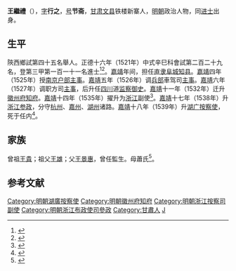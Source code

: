 {{Otheruses|other=名为王行之的其他人物|王行之}}
{{Otheruses|other=名为王节斋的其他人物|王节斋}}
{{明清人物信息框
| 姓名 = 王繼禮
| 原名 =
| 圖片名稱= 
| 圖片大小 =
| 圖片說明 = 
| 最高職務 =
| 國家 = 大明 
| 爵位 =
| 籍貫 = 岐山縣
| 族裔 = 
| 旗籍 = 
| 字號 = 
| 諡號 =
| 出生日期 = 生年不詳
| 出生地點 = <!---岐山縣--->
| 逝世日期 = 卒年不詳 
| 逝世地點 =
| 墓葬 =
| 配偶 = 
| 親屬 = 
| 出身 =
* 正德十六年辛巳科同進士出身
| 經歷 =
| 著作 =  
}}
'''王繼禮'''（{{bd|？||1539年}}），[[表字|字]]'''行之'''，[[号|号]]'''节斋'''，[[甘肃|甘肃]][[文县|文县]]铁楼新寨人，[[明朝|明朝]]政治人物，同[[进士|进士]]出身。

== 生平 ==
陝西鄉試第四十五名舉人。正德十六年（1521年）中式辛巳科會試第二百二十九名，登第三甲第一百一十一名進士<ref>{{Cite book|title=《皇明贡举考》卷五|last=（明）[[张朝瑞|张朝瑞]]|first=|publisher=《续修四库全书》史部第828册|year=|isbn=|location=|pages=}}</ref><ref>{{Cite book|title=贡举志五种 上|last=鲁小俊，江俊伟著|first=|publisher=武汉：武汉大学出版社|year=2009|isbn=978-7-307-07043-1|location=|pages=}}</ref>。[[嘉靖|嘉靖]]年间，担任[[直隶|直隶]][[阜城|阜城]][[知县|知县]]。[[嘉靖|嘉靖]]四年（1525年）授[[南京|南京]][[户部|户部]][[主事|主事]]。[[嘉靖|嘉靖]]五年（1526年）调[[兵部|兵部]]車驾司[[主事|主事]]。[[嘉靖|嘉靖]]六年（1527年）调职方司[[主事|主事]]，后升任[[四川|四川]]道[[监察御史|监察御史]]。[[嘉靖|嘉靖]]十一年（1532年）迁升[[徽州府|徽州府]][[知府|知府]]。[[嘉靖|嘉靖]]十四年（1535年）擢升为[[浙江|浙江]]副使<ref>{{cite news|author=谭昌吉|title=文县进士名录|url=http://www.mzb.com.cn/html/Home/report/401167-1.htm|accessdate=2013-08-20|newspaper=中国民族报社信息中心|deadurl=yes|archiveurl=https://web.archive.org/web/20141227074115/http://www.mzb.com.cn/html/Home/report/401167-1.htm|archivedate=2014-12-27}}</ref>。[[嘉靖|嘉靖]]十七年（1538年）升[[浙江|浙江]][[参政|参政]]，分守[[杭州|杭州]]、[[嘉州|嘉州]]、[[湖州|湖州]]诸路。[[嘉靖|嘉靖]]十八年（1539年）升[[湖广|湖广]][[按察使|按察使]]，死于任内<ref>{{cite news|title=文县县志|url=http://www.gswx.gov.cn/html/ZJWX/WXXZ/2009/11/09114213157J9I6JC6J6K8001IE20AC.html|accessdate=2013-08-20|newspaper=甘肅文縣網|archive-date=2016-03-05|archive-url=https://web.archive.org/web/20160305185438/http://www.gswx.gov.cn/html/ZJWX/WXXZ/2009/11/09114213157J9I6JC6J6K8001IE20AC.html|dead-url=yes}}</ref>。

== 家族 ==
曾祖[[王貴|王貴]]；祖父[[王雄|王雄]]；父[[王景惠|王景惠]]，曾任監生。母蕭氏<ref>{{Cite book|title=天一阁藏明代科举录选刊 登科录 点校本|last=龚延明主编|first=|publisher=宁波出版社|year=2016|isbn=978-7-5526-2320-8|location=宁波|pages=|quote=《天一閣藏明代科舉錄選刊.登科錄》之《正德十六年辛巳科進士登科錄》}}</ref>。

==参考文献==
{{reflist}}

{{正德十六年辛巳科殿試金榜}}
{{DEFAULTSORT:Wang Jili}}
[[Category:明朝湖廣按察使|Category:明朝湖廣按察使]]
[[Category:明朝徽州府知府|Category:明朝徽州府知府]]
[[Category:明朝浙江按察司副使|Category:明朝浙江按察司副使]]
[[Category:明朝浙江布政使司參政|Category:明朝浙江布政使司參政]]
[[Category:甘肅人|Category:甘肅人]]
[[Category:王姓|J]]